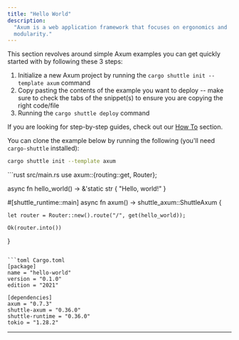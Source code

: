 ```yaml
---
title: "Hello World"
description:
  "Axum is a web application framework that focuses on ergonomics and
  modularity."
---
```


This section revolves around simple Axum examples you can get quickly started with by following these 3 steps:
1. Initialize a new Axum project by running the `cargo shuttle init --template axum` command
2. Copy pasting the contents of the example you want to deploy -- make sure to check the tabs of the snippet(s) to ensure you are copying the right code/file
3. Running the `cargo shuttle deploy` command

<Tip>If you are looking for step-by-step guides, check out our [How To](../tutorials) section.</Tip>

You can clone the example below by running the following (you'll need `cargo-shuttle` installed):

```bash
cargo shuttle init --template axum
```

<CodeGroup>
```rust src/main.rs
use axum::{routing::get, Router};

async fn hello_world() -> &'static str {
    "Hello, world!"
}

#[shuttle_runtime::main]
async fn axum() -> shuttle_axum::ShuttleAxum {

    let router = Router::new().route("/", get(hello_world));

    Ok(router.into())
}
```

```toml Cargo.toml
[package]
name = "hello-world"
version = "0.1.0"
edition = "2021"

[dependencies]
axum = "0.7.3"
shuttle-axum = "0.36.0"
shuttle-runtime = "0.36.0"
tokio = "1.28.2"
```
</CodeGroup>

---

<Snippet file="other-frameworks.mdx" />

<Snippet file="check-examples.mdx" />
